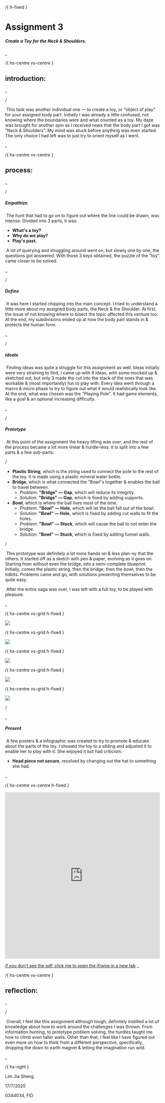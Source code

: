 /{ h-fixed }

# Assignment 3

##### Create a Toy for the Neck & Shoulders.

_

/{ hs-centre vs-centre }

## introduction:

_

/

​	This task was another individual one — to create a toy, or "object of play" for your assigned body part. Initially I was already a little confused, not knowing where the boundaries were and what counted as a toy. My daze was brought for another spin as I received news that the body part I got was "Neck & Shoulders". My mind was stuck before anything was even started. The only choice I had left was to just try to orient myself as I went.

_

/{ hs-centre vs-centre }

## process:

_

/

##### Empathize

​	The hunt that had to go on to figure out where the line could be drawn, was intense. Divided into 3 parts, it was:

* **What's a toy?**
* **Why do we play?**
* **Play's past.**

​	A lot of querying and struggling around went on, but slowly one by one, the questions got answered. With those 3 keys obtained, the puzzle of the "toy" came closer to be solved.

_

/

##### Define

​	It was here I started chipping into the main concept. I tried to understand a little more about my assigned body parts, the Neck & the Shoulder. At first, the issue of not knowing where to bisect the topic affected this venture too. At the end, my subdivisions ended up at how the body part stands in & protects the human form. 

_

/

##### Ideate

​	Finding ideas was quite a struggle for this assignment as well. Ideas initially were very straining to find, I came up with 8 ideas, with some mocked up & sketched out, but only 3 made the cut into the stack of the ones that was workable & (most importantly) fun to play with. Every idea went through a macro & micro phase to try to figure out what it would realistically look like. At the end, what was chosen was the "Playing Pole". It had game elements, like a goal & an optional increasing difficulty.

_

/

##### Prototype

​	At this point of the assignment the heavy lifting was over, and the rest of the process became a lot more linear & hurdle-less. It is split into a few parts & a few sub-parts:

/

* **Plastic String**, which is the string used to connect the pole to the rest of the toy. It is made using a plastic mineral water bottle.
* **Bridge**, which is what connected the "Bowl"s together & enables the ball to travel between.
  * *Problem*: **"Bridge" — Gap**, which will reduce its integrity.
  * *Solution*: **"Bridge" — Gap**, which is fixed by adding supports.
* **Bowl**, which is where the ball lives most of the time.
  * *Problem*: **"Bowl" — Hole**, which will let the ball fall out of the bowl.
  * *Solution*: **"Bowl" — Hole**, which is fixed by adding cut walls to fit the holes.
  * *Problem*: **"Bowl" — Stuck**, which will cause the ball to not enter the bridge.
  * *Solution*: **"Bowl" — Stuck**, which is fixed by adding funnel walls.

/

​	This prototype was definitely a lot more hands on & less plan-ny that the others. It started off as a sketch with pen & paper, evolving as it goes on. Starting from without even the bridge, into a semi-complete blueprint. Initially, comes the plastic string, then the bridge, then the bowl, then the tidbits. Problems came and go, with solutions presenting themselves to be quite easy. 

​	After the entire saga was over, I was left with a full toy, to be played with pleasure.

_

/{ hs-centre vs-grid h-fixed }

![](/fid/ccts/assets/img/assignment3/1.jpg)

/{ hs-centre vs-grid h-fixed }

![](/fid/ccts/assets/img/assignment3/2.jpg)

/{ hs-centre vs-grid h-fixed }

![](/fid/ccts/assets/img/assignment3/5.jpg)

/{ hs-centre vs-grid h-fixed }

![](/fid/ccts/assets/img/assignment3/4.jpg)

/{ hs-centre vs-grid h-fixed }

![](/fid/ccts/assets/img/assignment3/3.jpg)

/

_

##### Present

​	A few posters & a infographic was created to try to promote & educate about the parts of the toy. I showed the toy to a sibling and adjusted it to enable her to play with it. She enjoyed it but had criticism:

* **Head piece not secure**, resolved by changing out the hat to something she had.

_

/{ hs-centre vs-centre h-fixed }

<iframe src="https://docs.google.com/gview?url=https://jiashe.ng/fid/ccts/assets/others/assignment3.pdf&embedded=true"  frameborder='0' style="height: 540px; width: 100%; max-height: 100%; max-width: 100%;"></iframe>
<br>

<a href="https://docs.google.com/gview?url=https://jiashe.ng/fid/ccts/assets/others/assignment3.pdf&embedded=true" target="_blank">if you don't see the pdf, click me to open the iframe in a new tab</a>
_

/{ hs-centre vs-centre }

## reflection:
_

/

​	Overall, I feel like this assignment although tough, definitely instilled a lot of knowledge about how to work around the challenges I was thrown. From information hunting, to prototype problem solving, the hurdles taught me how to climb even taller walls. Other than that, I feel like I have figured out even more on how to think from a different perspective, specifically, dropping the down to earth magnet & letting the imagination run wild.

_

/{ hs-right }

Lim Jia Sheng

17/7/2020

0344034, FID